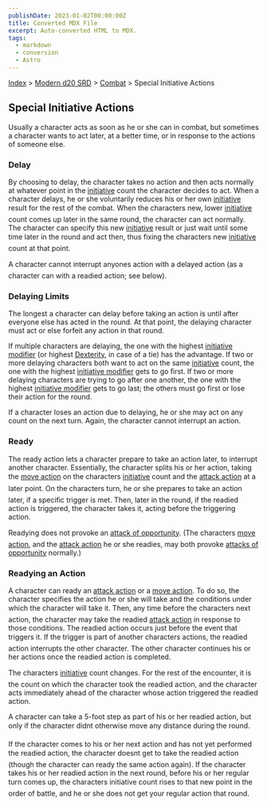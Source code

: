 ```yaml
---
publishDate: 2023-01-02T00:00:00Z
title: Converted MDX File
excerpt: Auto-converted HTML to MDX.
tags:
  - markdown
  - conversion
  - Astro
---
```






[Index](-index) > [Modern d20 SRD](modern-d20-srd-index) > [Combat](modern-d20-srd-combat-index) > Special Initiative Actions




## Special Initiative Actions


Usually a character acts as soon as he or she can in combat, but sometimes a character wants to act later, at a better time, or in response to the actions of someone else.


### Delay


By choosing to delay, the character takes no action and then acts normally at whatever point in the [initiative](modern-d20-srd-combat-initiative) count the character decides to act. When a character delays, he or she voluntarily reduces his or her own [initiative](modern-d20-srd-combat-initiative) result for the rest of the combat. When the characters new, lower [initiative](modern-d20-srd-combat-initiative) count comes up later in the same round, the character can act normally. The character can specify this new [initiative](modern-d20-srd-combat-initiative) result or just wait until some time later in the round and act then, thus fixing the characters new [initiative](modern-d20-srd-combat-initiative) count at that point.


A character cannot interrupt anyones action with a delayed action (as a character can with a readied action; see below).


### Delaying Limits


The longest a character can delay before taking an action is until after everyone else has acted in the round. At that point, the delaying character must act or else forfeit any action in that round.


If multiple characters are delaying, the one with the highest [initiative
  modifier](modern-d20-srd-combat-initiative) (or highest [Dexterity](modern-d20-srd-basics-ability-scores), in case of a tie) has the advantage. If two or more delaying characters both want to act on the same [initiative](modern-d20-srd-combat-initiative) count, the one with the highest [initiative
  modifier](modern-d20-srd-combat-initiative) gets to go first. If two or more delaying characters are trying to go after one another, the one with the highest [initiative
  modifier](modern-d20-srd-combat-initiative) gets to go last; the others must go first or lose their action for the round.


If a character loses an action due to delaying, he or she may act on any count on the next turn. Again, the character cannot interrupt an action.


### Ready


The ready action lets a character prepare to take an action later, to interrupt another character. Essentially, the character splits his or her action, taking the [move
  action](modern-d20-srd-combat-move-actions) on the characters [initiative](modern-d20-srd-combat-initiative) count and the [attack
  action](modern-d20-srd-combat-attack-actions) at a later point. On the characters turn, he or she prepares to take an action later, if a specific trigger is met. Then, later in the round, if the readied action is triggered, the character takes it, acting before the triggering action.


Readying does not provoke an [attack
  of opportunity](modern-d20-srd-combat-attacks-of-opportunity). (The characters [move
  action](modern-d20-srd-combat-move-actions), and the [attack
  action](modern-d20-srd-combat-attack-actions) he or she readies, may both provoke [attacks
  of opportunity](modern-d20-srd-combat-attacks-of-opportunity) normally.)


### Readying an Action


A character can ready an [attack
  action](modern-d20-srd-combat-attack-actions) or a [move action](modern-d20-srd-combat-move-actions). To do so, the character specifies the action he or she will take and the conditions under which the character will take it.  Then, any time before the characters next action, the character may take the readied [attack
  action](modern-d20-srd-combat-attack-actions) in response to those conditions. The readied action occurs just before the event that triggers it. If the trigger is part of another characters actions, the readied action interrupts the other character. The other character continues his or her actions once the readied action is completed.


The characters [initiative](modern-d20-srd-combat-initiative) count changes. For the rest of the encounter, it is the count on which the character took the readied action, and the character acts immediately ahead of the character whose action triggered the readied action.


A character can take a 5-foot step as part of his or her readied action, but only if the character didnt otherwise move any distance during the round.


If the character comes to his or her next action and has not yet performed the readied action, the character doesnt get to take the readied action (though the character can ready the same action again). If the character takes his or her readied action in the next round, before his or her regular turn comes up, the characters initiative count rises to that new point in the order of battle, and he or she does not get your regular action that round.



